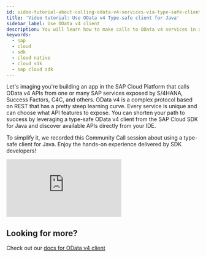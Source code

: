 ```yaml
---
id: video-tutorial-about-calling-odata-v4-services-via-type-safe-client
title: 'Video tutorial: Use OData v4 Type-safe client for Java'
sidebar_label: Use OData v4 client
description: You will learn how to make calls to OData v4 services in a fluent and type-safe way by leveraging type-safe client provided by sap cloud SDK for Java.
keywords:
  - sap
  - cloud
  - sdk
  - cloud native
  - cloud sdk
  - sap cloud sdk
---
```


Let's imaging you're building an app in the SAP Cloud Platform that calls OData v4 APIs from one or many SAP services exposed by S/4HANA, Success Factors, C4C, and others.
OData v4 is a complex protocol based on REST that has a pretty steep learning curve.
Every service is unique and can choose what API features to expose.
You can shorten your path to success by leveraging a type-safe OData v4 client from the SAP Cloud SDK for Java and discover available APIs directly from your IDE.

To simplify it, we recorded this Community Call session about using a type-safe client for Java.
Enjoy the hands-on experience delivered by SDK developers!

<div class="sdk-video-container">
  <iframe
    class="sdk-video"
    src="https://youtube.com/embed/p_JTapzii_I?start=937"
    frameborder="0"
    allow="accelerometer; autoplay; encrypted-media; gyroscope; picture-in-picture"
    allowfullscreen
  ></iframe>
</div>

## Looking for more?

Check out our [docs for OData v4 client](../features/odata/type-safe-client-odata-v4.mdx)
